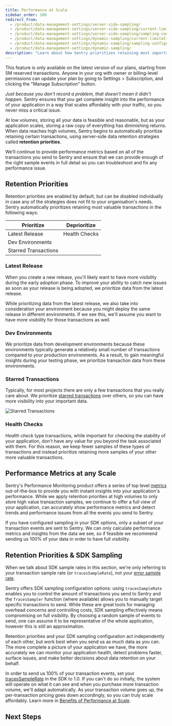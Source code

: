 ```yaml
---
title: Performance at Scale
sidebar_order: 100
redirect_from:
  - /product/data-management-settings/server-side-sampling/
  - /product/data-management-settings/server-side-sampling/current-limitations/
  - /product/data-management-settings/server-side-sampling/sampling-configurations/
  - /product/data-management-settings/dynamic-sampling/current-limitations/
  - /product/data-management-settings/dynamic-sampling/sampling-configurations/
  - /product/data-management-settings/dynamic-sampling/
description: "Learn about how Sentry prioritizes retaining most important transactions at scale."
---
```


<Note>

This feature is only available on the latest version of our plans, starting from 5M reserved transactions. Anyone in your org with owner or billing-level permissions can update your plan by going to Settings > Subscription, and clicking the "Manage Subscription" button.

</Note>

_Just because you don’t record a problem, that doesn’t mean it didn’t happen._ Sentry ensures that you get complete insight into the performance of your application in a way that scales affordably with your traffic, so you never miss a critical issue.

At low volumes, storing all your data is feasible and reasonable, but as your application scales, storing a raw copy of everything has diminishing returns. When data reaches high volumes, Sentry begins to automatically prioritize retaining certain transactions, using server-side data retention strategies called **retention priorities**. 

We’ll continue to provide performance metrics based on all of the transactions you send to Sentry and ensure that we can provide enough of the right sample events in full detail so you can troubleshoot and fix any performance issue.

## Retention Priorities

Retention priorities are enabled by default, but can be disabled individually in case any of the strategies does not fit to your organisation's needs. Sentry automatically prioritizes retaining most valuable transactions in the following ways:

<!-- prettier-ignore-start -->

| Prioritize           | Deprioritize  |
|----------------------|---------------|
| Latest Release       | Health Checks |
| Dev Environments     |               |
| Starred Transactions |               |

<!-- prettier-ignore-end -->


### Latest Release

When you create a new release, you'll likely want to have more visibility during the early adoption phase. To improve your ability to catch new issues as soon as your release is being adopted, we prioritize data from the latest release.

While prioritizing data from the latest release, we also take into consideration your environment because you might deploy the same release in different environments. If we see this, we'll assume you want to have more visibility for those transactions as well.

### Dev Environments

We prioritize data from development environments because these environments typically generate a relatively small number of transactions compared to your production environments. As a result, to gain meaningful insights during your testing phase, we prioritize transaction data from these environments.

### Starred Transactions

Typically, for most projects there are only a few transactions that you really care about. We prioritize [starred transactions](/product/performance/transaction-summary/#starring-key-transactions) over others, so you can have more visibility into your important data.

![Starred Transactions](starred_transactions.png)

### Health Checks

_Health check_ type transactions, while important for checking the stability of your application, don't have any value for you beyond the task associated with them. For this reason, we keep fewer samples of these types of transactions and instead prioritize retaining more samples of your other more valuable transactions.


## Performance Metrics at any Scale

Sentry's Performance Monitoring product offers a series of top level [metrics](/product/performance/metrics/) out-of-the-box to provide you with instant insights into your application's performance. While we apply retention priorities at high volumes to only store high value transaction samples, we continue to offer a full view of your application, can accurately show performance metrics and detect trends and performance issues from all the events you send to Sentry.

If you have configured sampling in your SDK options, only a subset of your transaction events are sent to Sentry. We can only calculate performance metrics and insights from the data we see, so if feasible we recommend sending us 100% of your data in order to have full visibility.


## Retention Priorities & SDK Sampling

<Note>

When we talk about SDK sample rates in this section, we're only referring to your transaction sample rate (or `tracesSampleRate`), not your [error sample rate](/platform-redirect/?next=/configuration/sampling/%23sampling-error-events).

</Note>

Sentry offers SDK sampling configuration options: using `tracesSampleRate` enables you to control the amount of transactions you send to Sentry and the `TracesSampler` function (where available) allows you to manually target specific transactions to send. While these are great tools for managing overhead concerns and controlling costs, SDK sampling effectively means compromising on full visibility. By choosing a random sample of events to send, one can assume it to be representative of the whole application, however this is still an approximation. 

Retention priorities and your SDK sampling configuration act independently of each other, but work best when you send us as much data as you can. The more complete a picture of your application we have, the more accurately we can monitor your application health, detect problems faster, surface issues, and make better decisions about data retention on your behalf.

In order to send us 100% of your transaction events, set your [tracesSampleRate](/platform-redirect/?next=/performance/) in the SDK to 1.0. If you can't do so initially, the system will operate on what it can see and when you purchase more transaction volume, we'll adapt automatically. As your transaction volume goes up, the per-transaction pricing goes down accordingly, so you can truly scale affordably. Learn more in [Benefits of Performance at Scale](/product/performance/performance-at-scale/benefits-performance-at-scale/).



## Next Steps

<PageGrid />
